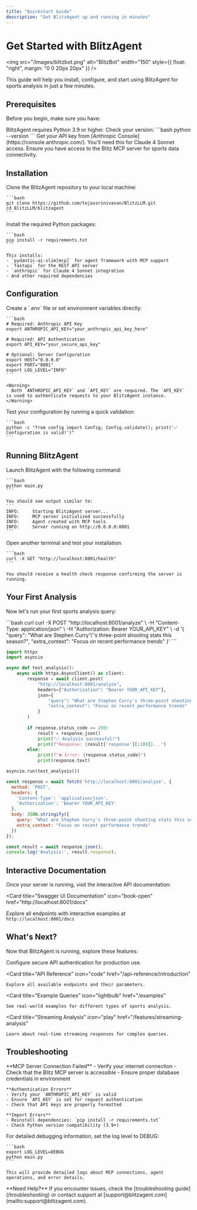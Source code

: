 ```yaml
---
title: "Quickstart Guide"
description: "Get BlitzAgent up and running in minutes"
---
```


# Get Started with BlitzAgent

<img
  src="/images/blitzbot.png"
  alt="BlitzBot"
  width="150"
  style={{ float: "right", margin: "0 0 20px 20px" }}
/>

This guide will help you install, configure, and start using BlitzAgent for sports analysis in just a few minutes.

## Prerequisites

Before you begin, make sure you have:

<Steps>
  <Step title="Python 3.9+">
    BlitzAgent requires Python 3.9 or higher. Check your version:
    ```bash
    python --version
    ```
  </Step>
  <Step title="Anthropic API Key">
    Get your API key from [Anthropic Console](https://console.anthropic.com/). You'll need this for Claude 4 Sonnet access.
  </Step>
  <Step title="Access to Blitz MCP Server">
    Ensure you have access to the Blitz MCP server for sports data connectivity.
  </Step>
</Steps>

## Installation

<AccordionGroup>
  <Accordion icon="download" title="Clone the Repository">
    Clone the BlitzAgent repository to your local machine:
    
    ```bash
    git clone https://github.com/tejassrinivasan/BlitzLLM.git
    cd BlitzLLM/blitzagent
    ```
  </Accordion>
  
  <Accordion icon="package" title="Install Dependencies">
    Install the required Python packages:
    
    ```bash
    pip install -r requirements.txt
    ```
    
    This installs:
    - `pydantic-ai-slim[mcp]` for agent framework with MCP support
    - `fastapi` for the REST API server
    - `anthropic` for Claude 4 Sonnet integration
    - And other required dependencies
  </Accordion>
</AccordionGroup>

## Configuration

<AccordionGroup>
  <Accordion icon="key" title="Set Up Environment Variables">
    Create a `.env` file or set environment variables directly:
    
    ```bash
    # Required: Anthropic API Key
    export ANTHROPIC_API_KEY="your_anthropic_api_key_here"
    
    # Required: API Authentication
    export API_KEY="your_secure_api_key"
    
    # Optional: Server Configuration
    export HOST="0.0.0.0"
    export PORT="8001"
    export LOG_LEVEL="INFO"
    ```
    
    <Warning>
      Both `ANTHROPIC_API_KEY` and `API_KEY` are required. The `API_KEY` is used to authenticate requests to your BlitzAgent instance.
    </Warning>
  </Accordion>
  
  <Accordion icon="cog" title="Verify Configuration">
    Test your configuration by running a quick validation:
    
    ```bash
    python -c "from config import Config; Config.validate(); print('✅ Configuration is valid!')"
    ```
  </Accordion>
</AccordionGroup>

## Running BlitzAgent

<AccordionGroup>
  <Accordion icon="rocket" title="Start the Server">
    Launch BlitzAgent with the following command:
    
    ```bash
    python main.py
    ```
    
    You should see output similar to:
    ```
    INFO:     Starting BlitzAgent server...
    INFO:     MCP server initialized successfully
    INFO:     Agent created with MCP tools
    INFO:     Server running on http://0.0.0.0:8001
    ```
  </Accordion>
  
  <Accordion icon="globe" title="Test the API">
    Open another terminal and test your installation:
    
    ```bash
    curl -X GET "http://localhost:8001/health"
    ```
    
    You should receive a health check response confirming the server is running.
  </Accordion>
</AccordionGroup>

## Your First Analysis

Now let's run your first sports analysis query:

<CodeGroup>
```bash curl
curl -X POST "http://localhost:8001/analyze" \
  -H "Content-Type: application/json" \
  -H "Authorization: Bearer YOUR_API_KEY" \
  -d '{
    "query": "What are Stephen Curry'\''s three-point shooting stats this season?",
    "extra_context": "Focus on recent performance trends"
  }'
```

```python Python
import httpx
import asyncio

async def test_analysis():
    async with httpx.AsyncClient() as client:
        response = await client.post(
            "http://localhost:8001/analyze",
            headers={"Authorization": "Bearer YOUR_API_KEY"},
            json={
                "query": "What are Stephen Curry's three-point shooting stats this season?",
                "extra_context": "Focus on recent performance trends"
            }
        )
        
        if response.status_code == 200:
            result = response.json()
            print("✅ Analysis successful!")
            print(f"Response: {result['response'][:200]}...")
        else:
            print(f"❌ Error: {response.status_code}")
            print(response.text)

asyncio.run(test_analysis())
```

```javascript JavaScript
const response = await fetch('http://localhost:8001/analyze', {
  method: 'POST',
  headers: {
    'Content-Type': 'application/json',
    'Authorization': 'Bearer YOUR_API_KEY'
  },
  body: JSON.stringify({
    query: "What are Stephen Curry's three-point shooting stats this season?",
    extra_context: "Focus on recent performance trends"
  })
});

const result = await response.json();
console.log('Analysis:', result.response);
```
</CodeGroup>

## Interactive Documentation

Once your server is running, visit the interactive API documentation:

<Card
  title="Swagger UI Documentation"
  icon="book-open"
  href="http://localhost:8001/docs"
>
  Explore all endpoints with interactive examples at `http://localhost:8001/docs`
</Card>

## What's Next?

Now that BlitzAgent is running, explore these features:

<CardGroup cols={2}>
  <Card
    title="Authentication Setup"
    icon="shield"
    href="/authentication"
  >
    Configure secure API authentication for production use.
  </Card>
  
  <Card
    title="API Reference"
    icon="code"
    href="/api-reference/introduction"
  >
    Explore all available endpoints and their parameters.
  </Card>
  
  <Card
    title="Example Queries"
    icon="lightbulb"
    href="/examples"
  >
    See real-world examples for different types of sports analysis.
  </Card>
  
  <Card
    title="Streaming Analysis"
    icon="play"
    href="/features/streaming-analysis"
  >
    Learn about real-time streaming responses for complex queries.
  </Card>
</CardGroup>

## Troubleshooting

<AccordionGroup>
  <Accordion icon="exclamation-triangle" title="Common Issues">
    **MCP Server Connection Failed**
    - Verify your internet connection
    - Check that the Blitz MCP server is accessible
    - Ensure proper database credentials in environment
    
    **Authentication Errors**
    - Verify your `ANTHROPIC_API_KEY` is valid
    - Ensure `API_KEY` is set for request authentication
    - Check that API keys are properly formatted
    
    **Import Errors**
    - Reinstall dependencies: `pip install -r requirements.txt`
    - Check Python version compatibility (3.9+)
  </Accordion>
  
  <Accordion icon="bug" title="Debug Mode">
    For detailed debugging information, set the log level to DEBUG:
    
    ```bash
    export LOG_LEVEL=DEBUG
    python main.py
    ```
    
    This will provide detailed logs about MCP connections, agent operations, and error details.
  </Accordion>
</AccordionGroup>

<Note>
  **Need Help?** If you encounter issues, check the [troubleshooting guide](/troubleshooting) or contact support at [support@blitzagent.com](mailto:support@blitzagent.com).
</Note>
